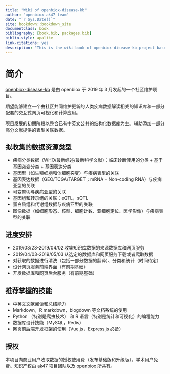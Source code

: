 ```yaml
--- 
title: "Wiki of openbiox-disease-kb"
author: "openbiox ak47 team"
date: "`r Sys.Date()`"
site: bookdown::bookdown_site
documentclass: book
bibliography: [book.bib, packages.bib]
biblio-style: apalike
link-citations: yes
description: "This is the wiki book of openbiox-disease-kb project based on bookdown."
---
```


# 简介

[openbiox-disease-kb](https://github.com/openbiox/openbiox-disease-kb) 是由 openbiox 于 2019 年 3 月发起的一个社区维护项目。

期望能够建立一个由社区共同维护更新的人类疾病数据解读相关的知识库和一部分配套的交互式网页可视化和计算应用。

项目发展的初期阶段以整合已有中英文公共的结构化数据库为主。辅助添加一部分高分文献提供的表型关联数据。

## 拟收集的数据资源类型

- 疾病分类数据（WHO/最新综述/最新科学文献）：临床诊断使用的分类 + 基于基因突变分类 + 基因表达分类
- 基因型（如生殖细胞和体细胞突变）与疾病表型的关联
- 基因表达数据（GEO/TCGA/TARGET；mRNA + Non-coding RNA）与疾病亚型的关联
- 可变剪切与疾病亚型的关联
- 基因组和转录组的关联：eQTL，sQTL
- 蛋白质组和代谢组数据与疾病亚型的关联
- 图像数据（如细胞形态、核型、细胞计数、亚细胞定位、医学影像）与疾病表型的关联

## 进度安排

- 2019/03/23-2019/04/02 收集知识库数据的来源数据库和网页服务
- 2019/04/03-2019/05/03 从选定的数据库和网页服务下载或者爬取数据
- 对获取的数据进行清洗（包括一部分数据的翻译）、分类和统计（时间待定） 
- 设计网页服务前端界面（有前期基础）
- 开发数据库和网页后台服务（有前期基础）

## 推荐掌握的技能

- 中英文文献阅读和总结能力
- Markdown，R markdown，blogdown 等文档系统的使用
- Python （特别是爬虫技术） 和 R 语言（特别是统计和可视化）的编程能力
- 数据库设计技能（MySQL，Redis）
- 网页前后端开发框架的使用（Vue.js，Express.js 必备）

## 授权

本项目向商业用户收取数据的授权使用费（发布基础版和升级版），学术用户免费。知识产权由 ak47 项目团队以及 openbiox 所共有。
